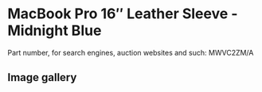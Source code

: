 
# MacBook Pro 16″ Leather Sleeve - Midnight Blue

Part number, for search engines, auction websites and such: MWVC2ZM/A

## Image gallery

<div style={{ width: '100%', maxWidth: '768px' }}>
<GalleryComponent
    images={[
      {
        original: "/everysource/MWVC2.webp",
        thumbnail: "/everypreview/MWVC2.webp",
      },
      {
        original: "/everysource/MWVC2_AV1.webp",
        thumbnail: "/everypreview/MWVC2_AV1.webp",
      },
      {
        original: "/everysource/MWVC2_AV2_SILVER.webp",
        thumbnail: "/everypreview/MWVC2_AV2_SILVER.webp",
      },
      {
        original: "/everysource/MWVC2_AV2_SPACE_GRAY.webp",
        thumbnail: "/everypreview/MWVC2_AV2_SPACE_GRAY.webp",
      }
    ]}
  />
</div>